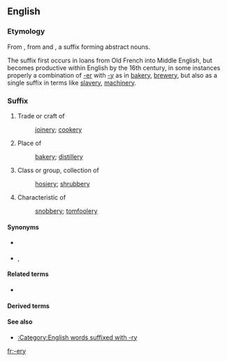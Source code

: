 {{also|e'ry}}
==English==

===Etymology===
From {{inh|en|enm|-erie}}, from {{etyl|xno|en}} and {{der|en|fro|-erie}}, a suffix forming abstract nouns.

The suffix first occurs in loans from Old French into Middle English, but becomes productive within English by the 16th century, in some instances properly a combination of [[-er]] with [[-y]] as in [[bakery]], [[brewery]], but also as a single suffix in terms like [[slavery]], [[machinery]].

===Suffix===
{{en-suffix}}

# Trade or craft of
#: [[joinery]]; [[cookery]]
# Place of
#: [[bakery]]; [[distillery]]
# Class or group, collection of
#: [[hosiery]]; [[shrubbery]]
# Characteristic of
#: [[snobbery]]; [[tomfoolery]]

====Synonyms====
* {{sense|activity}} {{l|en|-ing}}<!-- compare cooking/cookery -->
* {{sense|collection}} {{l|en|-age}}, {{l|en|-ing}}

====Related terms====
* {{l|en|-ry}}

====Derived terms====
{{suffixsee|en}}

====See also====
* [[:Category:English words suffixed with -ry]]

[[fr:-ery]]